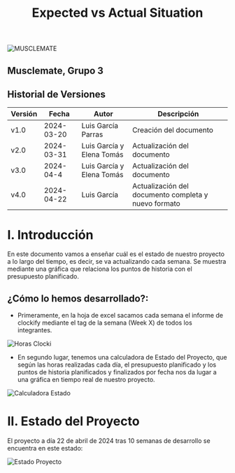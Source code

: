 ﻿---
title: Expected vs Actual Situation
---
![MUSCLEMATE](logo.png)

## Musclemate, Grupo 3

## Historial de Versiones
| Versión | Fecha      | Autor          | Descripción                  |
| ------- | ---------- | -------------- | ---------------------------- |
| v1.0    | 2024-03-20 | Luis García Parras | Creación del documento       |
| v2.0    | 2024-03-31 | Luis García y Elena Tomás  | Actualización del documento |
| v3.0    | 2024-04-4 | Luis García y Elena Tomás  | Actualización del documento |
| v4.0    | 2024-04-22 | Luis García  | Actualización del documento completa y nuevo formato |





# <a name="_86eteoxm07in"></a>I. Introducción

En este documento vamos a enseñar cuál es el estado de nuestro proyecto a lo largo del tiempo, es decir, se va actualizando cada semana. Se muestra mediante una gráfica que relaciona los puntos de historia con el presupuesto planificado.


## <a name="_ojigv5mwcwha"></a>¿Cómo lo hemos desarrollado?:

- Primeramente, en la hoja de excel sacamos cada semana el informe de clockify mediante el tag de la semana (Week X) de todos los integrantes.

![Horas Clocki](horas_clocki.png)

- En segundo lugar, tenemos una calculadora de Estado del Proyecto, que según las horas realizadas cada día, el presupuesto planificado y los puntos de historia planificados y finalizados por fecha nos da lugar a una gráfica en tiempo real de nuestro proyecto.

![Calculadora Estado](calculadora_estado.png)

# <a name="_86eteoxm07in"></a>II. Estado del Proyecto

El proyecto a día 22 de abril de 2024 tras 10 semanas de desarrollo se encuentra en este estado:

![Estado Proyecto](estado_proyecto.png)









